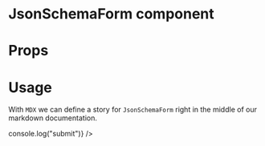 
<Meta title="MDX|JsonSchemaForm" component={JsonSchemaForm} />

# JsonSchemaForm component

<Description of={JsonSchemaForm} />

# Props

<Props of={JsonSchemaForm} />

# Usage

With `MDX` we can define a story for `JsonSchemaForm` right in the middle of our
markdown documentation.

<Preview>
  <Story name="with initial value">
    <JsonSchemaForm formData={object("formData", data)} onSubmit={() => console.log("submit")} />
  </Story>
</Preview>
